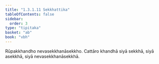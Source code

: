 ```yaml
---
title: "1.3.1.11 Sekkhattika"
tableOfContents: false
sidebar:
  order: 3
type: "tipitaka"
basket: "ab"
book: "vbh"
---
```



<DynamicBreadcrumb />

<Paragraph number="510" book="vbh">
Rūpakkhandho nevasekkhanāsekkho. Cattāro khandhā siyā sekkhā, siyā asekkhā, siyā nevasekkhanāsekkhā.
</Paragraph>